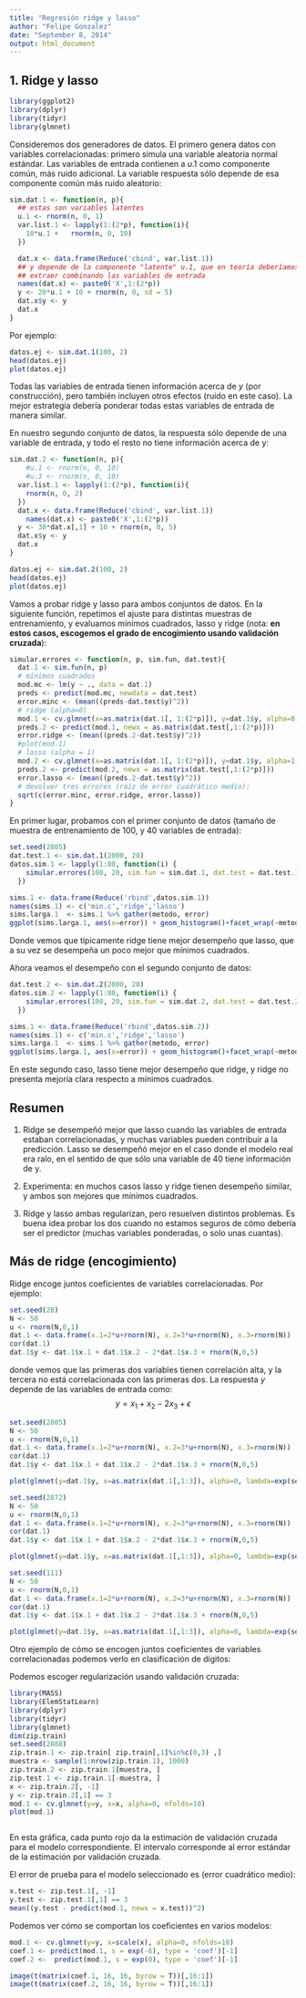 ```yaml
---
title: "Regresión ridge y lasso"
author: "Felipe Gonzalez"
date: "September 8, 2014"
output: html_document
---
```



1. Ridge y lasso
--

```r
library(ggplot2)
library(dplyr)
library(tidyr)
library(glmnet)

```

Consideremos dos generadores de datos. El primero genera datos 
con variables correlacionadas: primero simula una variable aleatoria
normal estándar. Las variables de entrada contienen a $u.1$ como componente
común, más ruido adicional. La variable respuesta sólo depende de
esa componente común más ruido aleatorio:

```r
sim.dat.1 <- function(n, p){
  ## estas son variables latentes
  u.1 <- rnorm(n, 0, 1)
  var.list.1 <- lapply(1:(2*p), function(i){
    10*u.1 +   rnorm(n, 0, 10)
  })

  dat.x <- data.frame(Reduce('cbind', var.list.1))
  ## y depende de la componente "latente" u.1, que en teoría deberíamos poder
  ## extraer combinando las variables de entrada
  names(dat.x) <- paste0('X',1:(2*p))
  y <- 20*u.1 + 10 + rnorm(n, 0, sd = 5)
  dat.x$y <- y
  dat.x
}
```

Por ejemplo:
```r
datos.ej <- sim.dat.1(100, 2)
head(datos.ej)
plot(datos.ej)
```

Todas las variables de entrada tienen información acerca de $y$ (por construcción), 
pero también
incluyen otros efectos (ruido en este caso). La mejor estrategia debería
ponderar todas estas variables de entrada de manera similar.


En nuestro segundo conjunto de datos, la respuesta sólo depende de una variable
de entrada, y todo el resto no tiene información acerca de y:

```r
sim.dat.2 <- function(n, p){
    #u.1 <- rnorm(n, 0, 10)
    #u.3 <- rnorm(n, 0, 10)
  var.list.1 <- lapply(1:(2*p), function(i){
    rnorm(n, 0, 2)
  })
  dat.x <- data.frame(Reduce('cbind', var.list.1))
    names(dat.x) <- paste0('X',1:(2*p))
  y <- 30*dat.x[,1] + 10 + rnorm(n, 0, 5)
  dat.x$y <- y
  dat.x
}

```

```r
datos.ej <- sim.dat.2(100, 2)
head(datos.ej)
plot(datos.ej)
```

Vamos a probar ridge y lasso para ambos conjuntos de datos.
En la siguiente función, repetimos el ajuste para distintas muestras de entrenamiento,
y evaluamos mínimos cuadrados, lasso y ridge (nota: **en estos casos, escogemos
el grado de encogimiento usando validación cruzada**):


```r
simular.errores <- function(n, p, sim.fun, dat.test){
  dat.1 <- sim.fun(n, p)
  # mínimos cuadrados
  mod.mc <- lm(y ~ ., data = dat.1)
  preds <- predict(mod.mc, newdata = dat.test)
  error.minc <- (mean((preds-dat.test$y)^2))
  # ridge (alpha=0)
  mod.1 <- cv.glmnet(x=as.matrix(dat.1[, 1:(2*p)]), y=dat.1$y, alpha=0, lambda.min.ratio=1e-9)
  preds.2 <- predict(mod.1, newx = as.matrix(dat.test[,1:(2*p)]))
  error.ridge <- (mean((preds.2-dat.test$y)^2))
  #plot(mod.1)
  # lasso (alpha = 1)
  mod.2 <- cv.glmnet(x=as.matrix(dat.1[, 1:(2*p)]), y=dat.1$y, alpha=1, lambda.min.ratio=1e-9)
  preds.2 <- predict(mod.2, newx = as.matrix(dat.test[,1:(2*p)]))
  error.lasso <- (mean((preds.2-dat.test$y)^2))
  # devolver tres errores (raíz de error cuadrático medio):
  sqrt(c(error.minc, error.ridge, error.lasso))
}

```


En primer lugar, probamos con el primer conjunto de datos (tamaño de muestra
de entrenamiento de 100, y 40 variables de entrada):

```r
set.seed(2805)
dat.test.1 <- sim.dat.1(2000, 20)
datos.sim.1 <- lapply(1:80, function(i) {
    simular.errores(100, 20, sim.fun = sim.dat.1, dat.test = dat.test.1)
  })

sims.1 <- data.frame(Reduce('rbind',datos.sim.1))
names(sims.1) <- c('min.c','ridge','lasso')
sims.larga.1  <- sims.1 %>% gather(metodo, error)
ggplot(sims.larga.1, aes(x=error)) + geom_histogram()+facet_wrap(~metodo, ncol=1)
```

Donde vemos que típicamente ridge tiene mejor desempeño que lasso, que a su vez
se desempeña un poco mejor que mínimos cuadrados.

Ahora veamos el desempeño con el segundo conjunto de datos:

```r
dat.test.2 <- sim.dat.2(2000, 20)
datos.sim.2 <- lapply(1:80, function(i) {
    simular.errores(100, 20, sim.fun = sim.dat.2, dat.test = dat.test.2)
  })

sims.1 <- data.frame(Reduce('rbind',datos.sim.2))
names(sims.1) <- c('min.c','ridge','lasso')
sims.larga.1  <- sims.1 %>% gather(metodo, error) 
ggplot(sims.larga.1, aes(x=error)) + geom_histogram()+facet_wrap(~metodo, ncol=1)
```

En este segundo caso, lasso tiene mejor desempeño que ridge, y ridge no presenta
mejoría clara respecto a mínimos cuadrados.


Resumen
-----

1. Ridge se desempeñó mejor que lasso cuando las variables de entrada estaban correlacionadas, y muchas variables pueden contribuir a la predicción. Lasso se desempeñó mejor en el caso donde el modelo real era ralo, en el sentido de que sólo una variable de 40 tiene información de y.
2. Experimenta: en muchos casos lasso y ridge tienen desempeño similar, y ambos son
mejores que mínimos cuadrados.

2. Ridge y lasso ambas regularizan, pero resuelven distintos problemas. Es buena idea probar los dos cuando no estamos seguros de cómo debería ser el predictor (muchas variables ponderadas, o solo unas cuantas).

Más de ridge (encogimiento)
------

Ridge encoge juntos coeficientes de variables correlacionadas. Por ejemplo:

```r
set.seed(28)
N <- 50
u <- rnorm(N,0,1)
dat.1 <- data.frame(x.1=2*u+rnorm(N), x.2=3*u+rnorm(N), x.3=rnorm(N))
cor(dat.1)
dat.1$y <- dat.1$x.1 + dat.1$x.2 - 2*dat.1$x.3 + rnorm(N,0,5)
```

donde vemos que las primeras dos variables tienen correlación alta, y la tercera
no está correlacionada con las primeras dos. La respuesta $y$ depende de las variables de entrada como:
$$y=x_1+x_2-2x_3+\epsilon$$


```r
set.seed(2805)
N <- 50
u <- rnorm(N,0,1)
dat.1 <- data.frame(x.1=2*u+rnorm(N), x.2=3*u+rnorm(N), x.3=rnorm(N))
cor(dat.1)
dat.1$y <- dat.1$x.1 + dat.1$x.2 - 2*dat.1$x.3 + rnorm(N,0,5)

plot(glmnet(y=dat.1$y, x=as.matrix(dat.1[,1:3]), alpha=0, lambda=exp(seq(-10,10,0.2))), xvar='lambda')
```

```r
set.seed(2872)
N <- 50
u <- rnorm(N,0,1)
dat.1 <- data.frame(x.1=2*u+rnorm(N), x.2=3*u+rnorm(N), x.3=rnorm(N))
cor(dat.1)
dat.1$y <- dat.1$x.1 + dat.1$x.2 - 2*dat.1$x.3 + rnorm(N,0,5)

plot(glmnet(y=dat.1$y, x=as.matrix(dat.1[,1:3]), alpha=0, lambda=exp(seq(-10,10,0.2))), xvar='lambda')
```



```r
set.seed(111)
N <- 50
u <- rnorm(N,0,1)
dat.1 <- data.frame(x.1=2*u+rnorm(N), x.2=3*u+rnorm(N), x.3=rnorm(N))
cor(dat.1)
dat.1$y <- dat.1$x.1 + dat.1$x.2 - 2*dat.1$x.3 + rnorm(N,0,5)

plot(glmnet(y=dat.1$y, x=as.matrix(dat.1[,1:3]), alpha=0, lambda=exp(seq(-10,10,0.2))), xvar='lambda')
```

Otro ejemplo de cómo se encogen juntos coeficientes de variables correlacionadas
podemos verlo en clasificación de dígitos:

Podemos escoger regularización usando validación cruzada:


```r
library(MASS)
library(ElemStatLearn)
library(dplyr)
library(tidyr)
library(glmnet)
dim(zip.train)
set.seed(2888)
zip.train.1 <- zip.train[ zip.train[,1]%in%c(0,3) ,]
muestra <- sample(1:nrow(zip.train.1), 1000)
zip.train.2 <- zip.train.1[muestra, ]
zip.test.1 <- zip.train.1[-muestra, ]
x <- zip.train.2[, -1]
y <- zip.train.2[,1] == 3
mod.1 <- cv.glmnet(y=y, x=x, alpha=0, nfolds=10)
plot(mod.1)



```

En esta gráfica, cada punto rojo da la estimación de validación
cruzada para el modelo correspondiente. El intervalo corresponde al
error estándar de la estimación por validación cruzada.

El error de prueba para el modelo seleccionado es (error cuadrático medio):
```r
x.test <- zip.test.1[, -1]
y.test <- zip.test.1[,1] == 3
mean((y.test - predict(mod.1, newx = x.test))^2)
```


Podemos ver cómo se comportan los coeficientes en varios modelos:

```r
mod.1 <- cv.glmnet(y=y, x=scale(x), alpha=0, nfolds=10)
coef.1 <- predict(mod.1, s = exp(-6), type = 'coef')[-1]
coef.2 <-  predict(mod.1, s = exp(0), type = 'coef')[-1]
```

```r
image(t(matrix(coef.1, 16, 16, byrow = T))[,16:1])
image(t(matrix(coef.2, 16, 16, byrow = T))[,16:1])
```


